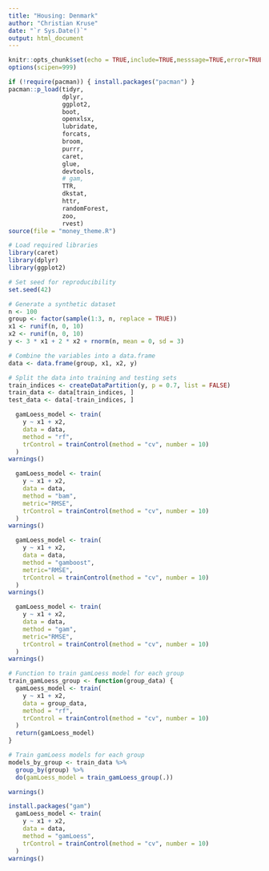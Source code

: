 ```yaml
---
title: "Housing: Denmark"
author: "Christian Kruse"
date: "`r Sys.Date()`"
output: html_document
---
```


```r
knitr::opts_chunk$set(echo = TRUE,include=TRUE,messsage=TRUE,error=TRUE)
options(scipen=999)

```

```r
if (!require(pacman)) { install.packages("pacman") }
pacman::p_load(tidyr,
               dplyr,
               ggplot2,
               boot,
               openxlsx,
               lubridate,
               forcats,
               broom,
               purrr,
               caret,
               glue,
               devtools,
               # gam,
               TTR,
               dkstat,
               httr,
               randomForest,
               zoo,
               rvest)
source(file = "money_theme.R")


```

```r
# Load required libraries
library(caret)
library(dplyr)
library(ggplot2)

# Set seed for reproducibility
set.seed(42)

# Generate a synthetic dataset
n <- 100
group <- factor(sample(1:3, n, replace = TRUE))
x1 <- runif(n, 0, 10)
x2 <- runif(n, 0, 10)
y <- 3 * x1 + 2 * x2 + rnorm(n, mean = 0, sd = 3)

# Combine the variables into a data.frame
data <- data.frame(group, x1, x2, y)

# Split the data into training and testing sets
train_indices <- createDataPartition(y, p = 0.7, list = FALSE)
train_data <- data[train_indices, ]
test_data <- data[-train_indices, ]
```

```r
  gamLoess_model <- train(
    y ~ x1 + x2,
    data = data,
    method = "rf",
    trControl = trainControl(method = "cv", number = 10)
  )
warnings()
```

```r
  gamLoess_model <- train(
    y ~ x1 + x2,
    data = data,
    method = "bam",
    metric="RMSE",
    trControl = trainControl(method = "cv", number = 10)
  )
warnings()
```

```r
  gamLoess_model <- train(
    y ~ x1 + x2,
    data = data,
    method = "gamboost",
    metric="RMSE",
    trControl = trainControl(method = "cv", number = 10)
  )
warnings()
```

```r
  gamLoess_model <- train(
    y ~ x1 + x2,
    data = data,
    method = "gam",
    metric="RMSE",
    trControl = trainControl(method = "cv", number = 10)
  )
warnings()
```

```r
# Function to train gamLoess model for each group
train_gamLoess_group <- function(group_data) {
  gamLoess_model <- train(
    y ~ x1 + x2,
    data = group_data,
    method = "rf",
    trControl = trainControl(method = "cv", number = 10)
  )
  return(gamLoess_model)
}

# Train gamLoess models for each group
models_by_group <- train_data %>%
  group_by(group) %>%
  do(gamLoess_model = train_gamLoess_group(.))

warnings()

```

```r
install.packages("gam")
  gamLoess_model <- train(
    y ~ x1 + x2,
    data = data,
    method = "gamLoess",
    trControl = trainControl(method = "cv", number = 10)
  )
warnings()
```

